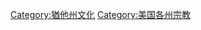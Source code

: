 {{Commons category|Religion in Utah}}

[[Category:猶他州文化|Category:猶他州文化]]
[[Category:美国各州宗教|Category:美国各州宗教]]